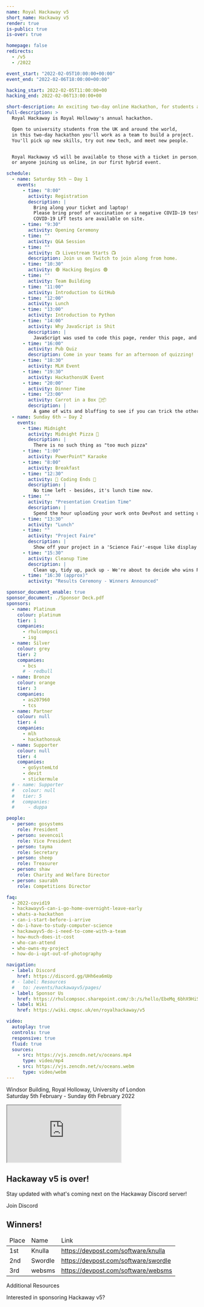 ```yaml
---
name: Royal Hackaway v5
short_name: Hackaway v5
render: true
is-public: true
is-over: true

homepage: false
redirects:
  - /v5
  - /2022

event_start: "2022-02-05T10:00:00+00:00"
event_end: "2022-02-06T18:00:00+00:00"

hacking_start: 2022-02-05T11:00:00+00
hacking_end: 2022-02-06T13:00:00+00

short-description: An exciting two-day online Hackathon, for students across the UK or around the world
full-description: >
  Royal Hackaway is Royal Holloway's annual hackathon.

  Open to university students from the UK and around the world,
  in this two-day hackathon you'll work as a team to build a project.
  You'll pick up new skills, try out new tech, and meet new people.


  Royal Hackaway v5 will be available to those with a ticket in person,
  or anyone joining us online, in our first hybrid event.

schedule:
  - name: Saturday 5th — Day 1
    events:
      - time: "8:00"
        activity: Registration
        description: |
          Bring along your ticket and laptop!
          Please bring proof of vaccination or a negative COVID-19 test.
          COVID-19 LFT tests are available on site.
      - time: "9:30"
        activity: Opening Ceremony
      - time: ""
        activity: Q&A Session
      - time: ""
        activity: 📺 Livestream Starts 📺
        description: Join us on Twitch to join along from home.
      - time: "10:30"
        activity: 🟢 Hacking Begins 🟢
      - time: ""
        activity: Team Building
      - time: "11:00"
        activity: Introduction to GitHub
      - time: "12:00"
        activity: Lunch
      - time: "13:00"
        activity: Introduction to Python
      - time: "14:00"
        activity: Why JavaScript is Shit
        description: |
          JavaScript was used to code this page, render this page, and run the world - Is it all a bit too much?
      - time: "16:00"
        activity: Pub Quiz
        description: Come in your teams for an afternoon of quizzing!
      - time: "18:30"
        activity: MLH Event
      - time: "19:30"
        activity: HackathonsUK Event
      - time: "20:00"
        activity: Dinner Time
      - time: "23:00"
        activity: Carrot in a Box 🥕📦
        description: |
          A game of wits and bluffing to see if you can trick the other person into getting the carrot within your box.
  - name: Sunday 6th — Day 2
    events:
      - time: Midnight
        activity: Midnight Pizza 🍕
        description: |
          There is no such thing as "too much pizza"
      - time: "1:00"
        activity: PowerPoint™ Karaoke
      - time: "8:00"
        activity: Breakfast
      - time: "12:30"
        activity: 🚨 Coding Ends 🚨
        description: |
          No time left - besides, it's lunch time now.
      - time: ""
        activity: "Presentation Creation Time"
        description: |
          Spend the hour uploading your work onto DevPost and setting up your desk for people to see/judge your work at the Project Faire
      - time: "13:30"
        activity: "Lunch"
      - time: ""
        activity: "Project Faire"
        description: |
          Show off your project in a 'Science Fair'-esque like display to all other volunteers that come around!
      - time: "15:30"
        activity: Cleanup Time
        description: |
          Clean up, tidy up, pack up - We're about to decide who wins Royal Hackaway!
      - time: "16:30 (approx)"
        activity: "Results Ceremony - Winners Announced"

sponsor_document_enable: true
sponsor_document: ./Sponsor Deck.pdf
sponsors:
  - name: Platinum
    colour: platinum
    tier: 1
    companies:
      - rhulcompsci
      - isg
  - name: Silver
    colour: grey
    tier: 2
    companies:
      - bcs
      # - redbull
  - name: Bronze
    colour: orange
    tier: 3
    companies:
      - as207960
      - tcs
  - name: Partner
    colour: null
    tier: 4
    companies:
      - mlh
      - hackathonsuk
  - name: Supporter
    colour: null
    tier: 4
    companies:
      - goSystemLtd
      - devit
      - stickermule
  # - name: Supporter
  #   colour: null
  #   tier: 5
  #   companies:
  #     - duppa

people:
  - person: gosystems
    role: President
  - person: sevencoil
    role: Vice President
  - person: tayma
    role: Secretary
  - person: sheep
    role: Treasurer
  - person: shaw
    role: Charity and Welfare Director
  - person: saurabh
    role: Competitions Director

faq:
  - 2022-covid19
  - hackawayv5-can-i-go-home-overnight-leave-early
  - whats-a-hackathon
  - can-i-start-before-i-arrive
  - do-i-have-to-study-computer-science
  - hackawayv5-do-i-need-to-come-with-a-team
  - how-much-does-it-cost
  - who-can-attend
  - who-owns-my-project
  - how-do-i-opt-out-of-photography

navigation:
  - label: Discord
    href: https://discord.gg/UHh6ea6mUp
  # - label: Resources
  #   to: /events/hackawayv5/pages/
  - label: Sponsor Us
    href: https://rhulcompsoc.sharepoint.com/:b:/s/hello/EbeMq_6bhX9HiSmOKhP03HYBr_KLGRnE51dGQvt-Ggm56w?e=ciHaxu
  - label: Wiki
    href: https://wiki.cmpsc.uk/en/royalhackaway/v5

video:
  autoplay: true
  controls: true
  responsive: true
  fluid: true
  sources:
    - src: https://vjs.zencdn.net/v/oceans.mp4
      type: video/mp4
    - src: https://vjs.zencdn.net/v/oceans.webm
      type: video/webm
---
```




<MajorLeagueHackingBadge year={2022} />

<EventJumbotronParallax>

<Whatever src={hackaway5logo} className={hackaway5logoClass} />
  <p>
    <FaMapMarkerAlt /> Windsor Building, Royal Holloway, University of London
    <br />
    <FaCalendarAlt /> Saturday 5th February - Sunday 6th February 2022
  </p>
  <iframe
    src="https://www.youtube.com/embed/-4O3grBFW0s"
    className={video}
    allowFullScreen
    allow="accelerometer; autoplay; clipboard-write; encrypted-media; gyroscope; picture-in-picture">
  </iframe>
</EventJumbotronParallax>
<Section type={SectionTypes.PRIMARY}>
<div className="container text-center">

# Hackaway v5 is over!

Stay updated with what's coming next on the Hackaway Discord server!

<ButtonsContainer className="justify-content-center">
  <SiteButton
    href="https://discord.gg/UHh6ea6mUp"
    className="btn-hackaway-blurple"
  >
    <FaDiscord /> Join Discord
  </SiteButton>
</ButtonsContainer>

</div>
</Section>

<Section type={SectionTypes.TERTIARY}>

<div className="text-center">

# Winners!

</div>

  <div className="container text-center flex flex-col justify-center">
    <table className="mx-auto">
      <thead>
        <tr>
          <td className="px-3">Place</td>
          <td className="px-3">Name</td>
          <td className="px-3">Link</td>
        </tr>
      </thead>
      <tbody>
        <tr>
          <td className="px-3">1st</td>
          <td className="px-3">Knulla</td>
          <td className="px-3"><a href="https://devpost.com/software/knulla">https://devpost.com/software/knulla</a></td>
        </tr>
        <tr>
          <td className="px-3">2nd</td>
          <td className="px-3">Swordle</td>
          <td className="px-3"><a href="https://devpost.com/software/swordle">https://devpost.com/software/swordle</a></td>
        </tr>
        <tr>
          <td className="px-3">3rd</td>
          <td className="px-3">websms</td>
          <td className="px-3"><a href="https://devpost.com/software/websms">https://devpost.com/software/websms</a></td>
        </tr>
      </tbody>
    </table>
  </div>
</Section>
<EventLocationSection map="https://www.google.com/maps/embed?pb=!1m18!1m12!1m3!1d2487.759701888386!2d-0.5680310838687079!3d51.42584067962183!2m3!1f0!2f0!3f0!3m2!1i1024!2i768!4f13.1!3m3!1m2!1s0x487679fe3dce3113%3A0x47f0f448b19730a3!2sWindsor+Building!5e0!3m2!1sen!2suk!4v1546448505106" />
<HackathonDefinitionSection type={SectionTypes.TERTIARY} />
<EventFrequentlyAskedQuestionsSection type={SectionTypes.PRIMARY}>
  <div class="row">
    <div class="col text-center">
      <SiteButton
        className="btn-hackaway-primary"
        href="https://wiki.cmpsc.uk/en/royalhackaway/v5"
      >
        Additional Resources
      </SiteButton>
    </div>
  </div>
</EventFrequentlyAskedQuestionsSection>
<EventSponsorsSection
  type={SectionTypes.TERTIARY}
  link="https://rhulcompsoc.sharepoint.com/:b:/s/hello/EbeMq_6bhX9HiSmOKhP03HYBr_KLGRnE51dGQvt-Ggm56w?e=ciHaxu"
>
  <p class="text-center">Interested in sponsoring Hackaway v5?</p>
</EventSponsorsSection>

<EventScheduleSection type={SectionTypes.TERTIARY} />

<EventPeopleSection type={SectionTypes.SECONDARY} />
